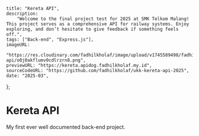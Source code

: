     title: "Kereta API",
    description:
        "Welcome to the final project test for 2025 at SMK Telkom Malang! This project serves as a comprehensive API for railway systems. Enjoy exploring, and don’t hesitate to give feedback if something feels off.",
    tags: ["Back-end", "Express.js"],
    imageURL:
        "https://res.cloudinary.com/fadhilkholaf/image/upload/v1745589498/fadhilkholaf.my.id/projects/mini/kereta-api/o0j0akflumv0cdlrzrn8.png",
    previewURL: "https://kereta.apidog.fadhilkholaf.my.id",
    sourceCodeURL: "https://github.com/fadhilkholaf/ukk-kereta-api-2025",
    date: "2025-03",
};

# Kereta API

My first ever well documented back-end project.

